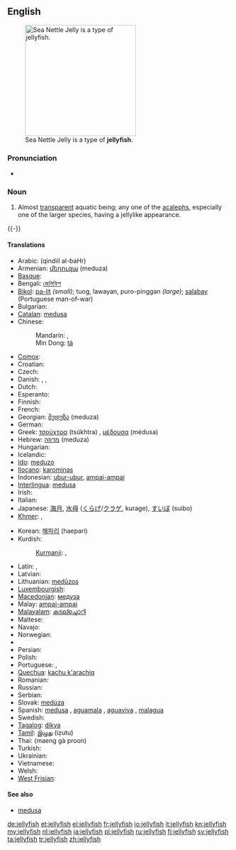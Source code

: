 {{wikipedia}}
==English==
[[Image:Sea Nettle Jelly 1.jpg|250px|thumb|right|Sea Nettle Jelly is a type of '''jellyfish'''.]]

===Pronunciation===
* {{audio|en-us-jellyfish.ogg|Audio (US)}}

===Noun===
{{en-noun|jellyfish|pl2=jellyfishes}}

# {{zoology}} Almost [[transparent]] aquatic being; any one of the [[acaleph]]s, especially one of the larger species, having a jellylike appearance.
{{-}}

====Translations====
{{trans-top|aquatic being}}
* Arabic: {{Arab|[[قنديل البحر]]}} (qindiil al-baHr) {{m}}
* Armenian: [[մեդուզա]] (meduza)
* [[Basque]]: {{t|eu|marmoka|xs=Basque}}
* Bengali: [[জেলিফিশ]]
* [[Bikol]]: [[pa-lit]] ''(small)''; tuog, lawayan, puro-pinggan ''(large)''; [[salabay]] (Portuguese man-of-war)
* Bulgarian: {{t-|bg|медуза|f}}
* [[Catalan]]: [[medusa]] {{f}}
* Chinese:
*: Mandarin: {{t-|cmn|水母|tr=shuǐmǔ|sc=Hani}}, {{t-|cmn|海蜇|tr=hǎizhé|sc=Hani}}
*: Min Dong: [[tá]]
* [[Comox]]: {{tø|coo|q̓ʊpɬanačaɬ}}
* Croatian: {{t-|hr|meduza|f}}
* Czech: {{t-|cs|medůza|f}}
* Danish: {{t-|da|gople|c}}, {{t-|da|vandmand|c}}, {{t-|da|brandmand|c}}
* Dutch: {{t+|nl|kwal|f}}
* Esperanto: {{t-|eo|meduzo|xs=Esperanto}}
* Finnish: {{t-|fi|meduusa}}
* French: {{t+|fr|méduse|f}}
* Georgian: [[მედუზა]] (meduza)
* German: {{t+|de|Qualle|f}}
* Greek: [[τσούχτρα]] (tsúkhtra) {{f}}, [[μέδουσα]] (médusa) {{f}}
* Hebrew: [[מדוזה]] (meduza) {{f}}
* Hungarian: {{t|hu|medúza}}
* Icelandic: {{t|is|marglytta|f}}
* [[Ido]]: [[meduzo]]
* [[Ilocano]]: [[karominas]]
* Indonesian: [[ubur-ubur]], [[ampai-ampai]]
* [[Interlingua]]: [[medusa]]
* Irish: {{t|ga|smugairle róin|m}}
* Italian: {{t+|it|medusa|f}}
* Japanese: [[海月]], [[水母]] ([[くらげ]]/[[クラゲ]], kurage), [[すいぼ]] (suibo)
* [[Khmer]]: {{t|km|ខ្ញែសមុទ្រ|tr=kɲae saʔmot|sc=Khmr|xs=Khmer}}, {{t|km|ជំពុលទឹក|tr=kampuptik|sc=Khmr|xs=Khmer}}
{{trans-mid}}
* Korean: [[해파리]] (haepari)
* Kurdish:
*: [[Kurmanji]]: {{t|ku|pişemasî}}, {{t|ku|medûsa}}
* Latin: {{t-|la|pulmo}}, {{t-|la|halipleumon}}
* Latvian: {{t-|lv|medūza|xs=Latvian}}
* Lithuanian: [[medūzos]]
* [[Luxembourgish]]: {{t|lb|Jelliskapp|m}}
* [[Macedonian]]: [[медуза]]
* Malay: [[ampai-ampai]]
* [[Malayalam]]: [[കടല്ച്ചൊറി]]
* Maltese: {{t-|mt|brama|f|xs=Maltese}}
* Navajo: {{tø|nv|jélii łóóʼ}}
* Norwegian: {{t-|no|manet}}
* {{trreq|ang}}
* Persian: {{t+|fa|کاواکان یاتوتیاء البحراقیانوس|xs=Persian}}
* Polish: {{t+|pl|meduza|f}}
* Portuguese: {{t+|pt|medusa|f}}, {{t+|pt|aguá-viva|f}}
* [[Quechua]]: [[kachu k'arachiq]]
* Romanian: {{t+|ro|meduză|f}}
* Russian: {{t+|ru|медуза|f|tr=medúza}}
* Serbian: {{t-|sr|медуза|sc=Cyrl}}
* Slovak: [[medúza]]
* Spanish: [[medusa]] {{f}}, [[aguamala]] {{m}} {{qualifier|Colombia|Costa Rica|Cuba|Ecuador|Mexico|Nicaragua|Panama|Southern Spain|Venezuela}}, [[aguaviva]] {{m}} {{qualifier|Argentina|Southern Spain and Canary Islands|Uruguay}}, [[malagua]] {{f}} {{qualifier|Peru}}
* Swedish: {{t+|sv|manet|c}}
* [[Tagalog]]: [[dikya]]
* [[Tamil]]: [[இழுது]] (iẓutu)
* Thai: {{Thai|[[แมงกะพรุน]]}} (maeng gà proon)
* Turkish: {{t+|tr|denizanası}}
* Ukrainian: {{t-|uk|медуза|f|xs=Ukrainian}}
* Vietnamese: {{t+|vi|sứa|xs=Vietnamese}}
* Welsh: {{t|cy|sglefren fôr|xs=Welsh}}
* [[West Frisian]]: {{t-|fy|kwab|c|xs=West Frisian}}
{{trans-bottom}}

====See also====
* [[medusa]]

[[de:jellyfish]]
[[et:jellyfish]]
[[el:jellyfish]]
[[fr:jellyfish]]
[[io:jellyfish]]
[[it:jellyfish]]
[[kn:jellyfish]]
[[my:jellyfish]]
[[nl:jellyfish]]
[[ja:jellyfish]]
[[pl:jellyfish]]
[[ru:jellyfish]]
[[fi:jellyfish]]
[[sv:jellyfish]]
[[ta:jellyfish]]
[[tr:jellyfish]]
[[zh:jellyfish]]